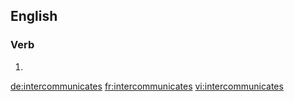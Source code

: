 ==English==

===Verb===
{{head|en|verb form}}

# {{en-third-person singular of|intercommunicate}}

[[de:intercommunicates]]
[[fr:intercommunicates]]
[[vi:intercommunicates]]